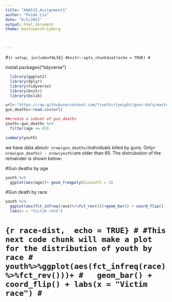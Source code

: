 ```yaml
---
title: "ANA515_Assignment1"
author: "Peide Liu"
date: "6/5/2022"
output: html_document
theme: bootswatch:Cyborg


      
---
```


#```{r setup, include=FALSE}
#knitr::opts_chunk$set(echo = TRUE)
#```

install.packages("tidyverse")

```r

  library(ggplot2)
  library(dplyr)
  library(tidyverse)
  library(knitr)
  library(bslib)
```


```r
url<-"https://raw.githubusercontent.com/fivethirtyeight/guns-data/master/full_data.csv"
gun_deaths<-read.csv(url)
```

```r
##create a subset of gun_deaths
youth<-gun_deaths %>%
  filter(age <= 65)
```

```r
summary(youth)
```

we have data about`r nrow(gun_deaths)`individuals killed by guns. 
Only`r nrow(gun_deaths) - nrow(youth)`are older than 65. 
The distrubution of the remainder is shown below:
  
    
#Gun deaths by age
```r
youth %>%
  ggplot(aes(age))+ geom_freqpoly(binwidth = 1)
```

#Gun death by race
```r
youth %>%
  ggplot(aes(fct_infreq(race)%>%fct_rev()))+geom_bar() + coord_flip() +
  labs(x = "Victim race")
```

# ``` {r race-dist,  echo = TRUE}
# #This next code chunk will make a plot for the distribution of youth by race
# youth%>%ggplot(aes(fct_infreq(race)%>%fct_rev()))+
#   geom_bar() + coord_flip() + labs(x = "Victim race")
# ```

